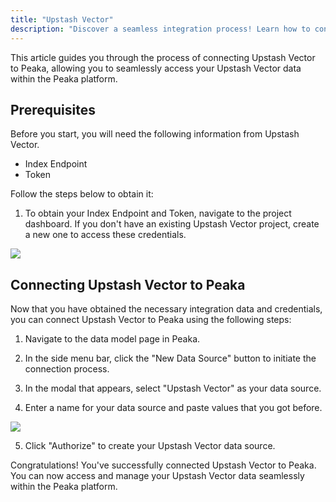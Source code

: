 ```yaml
---
title: "Upstash Vector"
description: "Discover a seamless integration process! Learn how to connect Upstash Vector to Peaka effortlessly for streamlined transactions."
---
```


This article guides you through the process of connecting Upstash Vector to Peaka, allowing you to seamlessly access your Upstash Vector data within the Peaka platform.

## Prerequisites

Before you start, you will need the following information from Upstash Vector.

- Index Endpoint
- Token

Follow the steps below to obtain it:

1. To obtain your Index Endpoint and Token, navigate to the project dashboard. If you don't have an existing Upstash Vector project, create a new one to access these credentials.

<img src="https://cdn.peaka.com/integrations/upstash-vector-1.png" />

## Connecting Upstash Vector to Peaka

Now that you have obtained the necessary integration data and credentials, you can connect Upstash Vector to Peaka using the following steps:

1. Navigate to the data model page in Peaka.

2. In the side menu bar, click the "New Data Source" button to initiate the connection process.

3. In the modal that appears, select "Upstash Vector" as your data source.

4. Enter a name for your data source and paste values that you got before.

<img src="https://cdn.peaka.com/integrations/upstash-vector-2.png" />

5. Click "Authorize" to create your Upstash Vector data source.

Congratulations! You've successfully connected Upstash Vector to Peaka. You can now access and manage your Upstash Vector data seamlessly within the Peaka platform.
